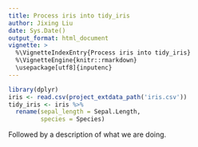 ```yaml
---
title: Process iris into tidy_iris
author: Jixing Liu
date: Sys.Date()
output_format: html_document
vignette: >
  %\VignetteIndexEntry{Process iris into tidy_iris}
  %\VignetteEngine{knitr::rmarkdown}
  \usepackage[utf8]{inputenc}
---
```


```r
library(dplyr)
iris <- read.csv(project_extdata_path('iris.csv'))
tidy_iris <- iris %>%
  rename(sepal_length = Sepal.Length, 
         species = Species)
```
Followed by a description of what we are doing.
